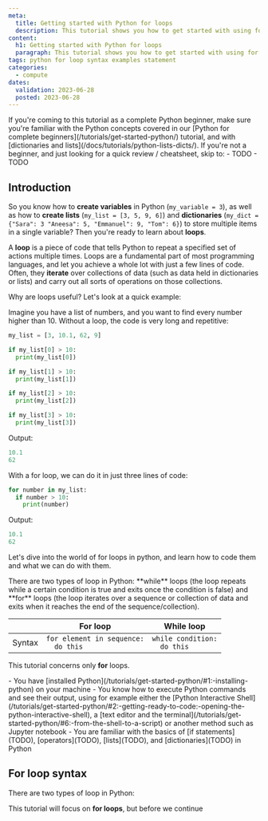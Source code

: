 ```yaml
---
meta:
  title: Getting started with Python for loops
  description: This tutorial shows you how to get started with using for loops in Python, showing syntax and examples.
content:
  h1: Getting started with Python for loops
  paragraph: This tutorial shows you how to get started with using for loops in Python, showing syntax and examples.
tags: python for loop syntax examples statement
categories:
  - compute
dates:
  validation: 2023-06-28
  posted: 2023-06-28
---
```


<Message type="requirement">
If you're coming to this tutorial as a complete Python beginner, make sure you're familiar with the Python concepts covered in our [Python for complete beginners](/tutorials/get-started-python/) tutorial, and with [dictionaries and lists](/docs/tutorials/python-lists-dicts/).
</Message>

<Message type="tip">
If you're not a beginner, and just looking for a quick review / cheatsheet, skip to:
- TODO
- TODO
</Message>

## Introduction

So you know how to **create variables** in Python (`my_variable = 3`), as well as how to **create lists** (`my_list = [3, 5, 9, 6]`) and **dictionaries** (`my_dict = {"Sara": 3 "Aneesa": 5, "Emmanuel": 9, "Tom": 6}`) to store multiple items in a single variable? Then you're ready to learn about **loops**.

A **loop** is a piece of code that tells Python to repeat a specified set of actions multiple times. Loops are a fundamental part of most programming languages, and let you achieve a whole lot with just a few lines of code. Often, they **iterate** over collections of data (such as data held in dictionaries or lists) and carry out all sorts of operations on those collections.

Why are loops useful? Let's look at a quick example:

Imagine you have a list of numbers, and you want to find every number higher than 10. Without a loop, the code is very long and repetitive:

```python
my_list = [3, 10.1, 62, 9]

if my_list[0] > 10:
  print(my_list[0])

if my_list[1] > 10:
  print(my_list[1])

if my_list[2] > 10:
  print(my_list[2])

if my_list[3] > 10:
  print(my_list[3])
```

Output:
```python
10.1
62
```

With a for loop, we can do it in just three lines of code:

```python
for number in my_list:
  if number > 10:
    print(number)
```

Output:
```python
10.1
62
```

Let's dive into the world of for loops in python, and learn how to code them and what we can do with them.

<Message type="note">
There are two types of loop in Python: **while** loops (the loop repeats while a certain condition is true and exits once the condition is false) and **for** loops (the loop iterates over a sequence or collection of data and exits when it reaches the end of the sequence/collection). 

|  | For loop | While loop |
|---|---|---|
| Syntax | ```for element in sequence:```<br />```  do this``` | ```while condition:```<br />```  do this``` |

This tutorial concerns only **for** loops.
</Message>

<Message type="requirement">
  - You have [installed Python](/tutorials/get-started-python/#1:-installing-python) on your machine
  - You know how to execute Python commands and see their output, using for example either the [Python Interactive Shell](/tutorials/get-started-python/#2:-getting-ready-to-code:-opening-the-python-interactive-shell), a [text editor and the terminal](/tutorials/get-started-python/#6:-from-the-shell-to-a-script) or another method such as Jupyter notebook
  - You are familiar with the basics of [if statements](TODO), [operators](TODO), [lists](TODO), and [dictionaries](TODO) in Python
</Message>


## For loop syntax

There are two types of loop in Python:



This tutorial will focus on **for loops**, but before we continue

